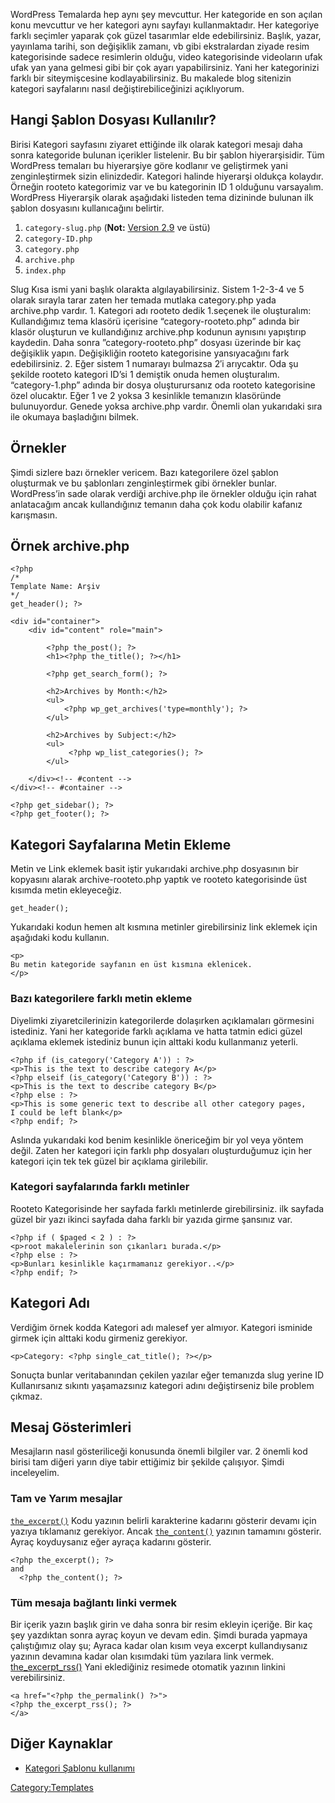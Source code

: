 WordPress Temalarda hep aynı şey mevcuttur. Her kategoride en son açılan konu mevcuttur ve her kategori aynı sayfayı kullanmaktadır. Her kategoriye farklı seçimler yaparak çok güzel tasarımlar elde edebilirsiniz.
Başlık, yazar, yayınlama tarihi, son değişiklik zamanı, vb gibi ekstralardan ziyade resim kategorisinde sadece resimlerin olduğu, video kategorisinde videoların ufak ufak yan yana gelmesi gibi bir çok ayarı yapabilirsiniz. Yani her kategorinizi farklı bir siteymişcesine kodlayabilirsiniz.
Bu makalede blog sitenizin kategori sayfalarını nasıl değiştirebiliceğinizi açıklıyorum.
== Hangi Şablon Dosyası Kullanılır? == 
Birisi Kategori sayfasını ziyaret ettiğinde ilk olarak kategori mesajı daha sonra kategoride bulunan içerikler listelenir. Bu bir şablon hiyerarşisidir. Tüm WordPress temaları bu hiyerarşiye göre kodlanır ve geliştirmek yani zenginleştirmek sizin elinizdedir.
Kategori halinde hiyerarşi oldukça kolaydır. Örneğin rooteto kategorimiz var ve bu kategorinin ID 1 olduğunu varsayalım. WordPress Hiyerarşik olarak aşağıdaki listeden tema dizininde bulunan ilk şablon dosyasını kullanıcağını belirtir.
#<tt style="font-weight:bold; color:#036">category-slug.php</tt> ('''Not:''' [[Version 2.9]] ve üstü)
#<tt style="font-weight:bold; color:#036">category-ID.php</tt>
#<tt style="font-weight:bold; color:#036">category.php</tt>
#<tt style="font-weight:bold; color:#036">archive.php</tt>
#<tt style="font-weight:bold; color:#036">index.php</tt>
Slug Kısa ismi yani başlık olarakta algılayabilirsiniz. Sistem 1-2-3-4 ve 5 olarak sırayla tarar zaten her temada mutlaka category.php yada archive.php vardır.
1. Kategori adı rooteto dedik 1.seçenek ile oluşturalım: Kullandığımız tema klasörü içerisine “category-rooteto.php” adında bir klasör oluşturun ve kullandığınız archive.php kodunun aynısını yapıştırıp kaydedin. Daha sonra ”category-rooteto.php” dosyası üzerinde bir kaç değişiklik yapın. Değişikliğin rooteto kategorisine yansıyacağını fark edebilirsiniz.
2. Eğer sistem 1 numarayı bulmazsa 2′i arıycaktır. Oda şu şekilde rooteto kategori ID’si 1 demiştik onuda hemen oluşturalım. “category-1.php” adında bir dosya oluşturursanız oda rooteto kategorisine özel olucaktır.
Eğer 1 ve 2 yoksa 3 kesinlikle temanızın klasöründe bulunuyordur. Genede yoksa archive.php vardır. Önemli olan yukarıdaki sıra ile okumaya başladığını bilmek.
== Örnekler == 
Şimdi sizlere bazı örnekler vericem. Bazı kategorilere özel şablon oluşturmak ve bu şablonları zenginleştirmek gibi örnekler bunlar. WordPress’in sade olarak verdiği archive.php ile örnekler olduğu için rahat anlatacağım ancak kullandığınız temanın daha çok kodu olabilir kafanız karışmasın.
== Örnek archive.php == 
<pre>
<?php
/*
Template Name: Arşiv
*/
get_header(); ?>
 
<div id="container">
    <div id="content" role="main">
 
        <?php the_post(); ?>
        <h1><?php the_title(); ?></h1>
 
        <?php get_search_form(); ?>
 
        <h2>Archives by Month:</h2>
        <ul>
            <?php wp_get_archives('type=monthly'); ?>
        </ul>
 
        <h2>Archives by Subject:</h2>
        <ul>
             <?php wp_list_categories(); ?>
        </ul>
 
    </div><!-- #content -->
</div><!-- #container -->
 
<?php get_sidebar(); ?>
<?php get_footer(); ?>
</pre>
== Kategori Sayfalarına Metin Ekleme == 
Metin ve Link eklemek basit iştir yukarıdaki archive.php dosyasının bir kopyasını alarak archive-rooteto.php yaptık ve rooteto kategorisinde üst kısımda metin ekleyeceğiz.
<pre>
get_header();
</pre>
Yukarıdaki kodun hemen alt kısmına metinler girebilirsiniz link eklemek için aşağıdaki kodu kullanın.
<pre>
<p>
Bu metin kategoride sayfanın en üst kısmına eklenicek.
</p>
</pre>
=== Bazı kategorilere farklı metin ekleme ===
Diyelimki ziyaretcilerinizin kategorilerde dolaşırken açıklamaları görmesini istediniz. Yani her kategoride farklı açıklama ve hatta tatmin edici güzel açıklama eklemek istediniz bunun için alttaki kodu kullanmanız yeterli.
<pre>
<?php if (is_category('Category A')) : ?>
<p>This is the text to describe category A</p>
<?php elseif (is_category('Category B')) : ?>
<p>This is the text to describe category B</p>
<?php else : ?>
<p>This is some generic text to describe all other category pages,
I could be left blank</p>
<?php endif; ?>
</pre>
Aslında yukarıdaki kod benim kesinlikle önericeğim bir yol veya yöntem değil. Zaten her kategori için farklı php dosyaları oluşturduğumuz için her kategori için tek tek güzel bir açıklama girilebilir.
=== Kategori sayfalarında farklı metinler ===
Rooteto Kategorisinde her sayfada farklı metinlerde girebilirsiniz. ilk sayfada güzel bir yazı ikinci sayfada daha farklı bir yazıda girme şansınız var.
<pre>
<?php if ( $paged < 2 ) : ?>
<p>root makalelerinin son çıkanları burada.</p>
<?php else : ?>
<p>Bunları kesinlikle kaçırmamanız gerekiyor..</p>
<?php endif; ?>
</pre>
== Kategori Adı ==
Verdiğim örnek kodda Kategori adı malesef yer almıyor. Kategori isminide girmek için alttaki kodu girmeniz gerekiyor.
<pre>
<p>Category: <?php single_cat_title(); ?></p>
</pre>
Sonuçta bunlar veritabanından çekilen yazılar eğer temanızda slug yerine ID Kullanırsanız sıkıntı yaşamazsınız kategori adını değiştirseniz bile problem çıkmaz.
== Mesaj Gösterimleri ==
Mesajların nasıl gösteriliceği konusunda önemli bilgiler var. 2 önemli kod birisi tam diğeri yarın diye tabir ettiğimiz bir şekilde çalışıyor. Şimdi inceleyelim.
=== Tam ve Yarım mesajlar ===
<tt style="font-weight:bold; color:#036">[[Template Tags/the_excerpt|the_excerpt()]]</tt> Kodu yazının belirli karakterine kadarını gösterir devamı için yazıya tıklamanız gerekiyor. Ancak <tt style="font-weight:bold; color:#036">[[Template Tags/the_content|the_content()]]</tt> yazının tamamını gösterir. Ayraç koyduysanız eğer ayraça kadarını gösterir.
<pre>
<?php the_excerpt(); ?>
and
  <?php the_content(); ?>
</pre>
=== Tüm mesaja bağlantı linki vermek ===
Bir içerik yazın başlık girin ve daha sonra bir resim ekleyin içeriğe. Bir kaç şey yazdıktan sonra ayraç koyun ve devam edin. Şimdi burada yapmaya çalıştığımız olay şu; Ayraca kadar olan kısım veya excerpt kullandıysanız yazının devamına kadar olan kısımdaki tüm yazılara link vermek.
[[Template Tags/the_excerpt_rss|the_excerpt_rss()]] Yani eklediğiniz resimede otomatik yazının linkini verebilirsiniz.
<pre>
<a href="<?php the_permalink() ?>">
<?php the_excerpt_rss(); ?>
</a>
</pre>
== Diğer Kaynaklar ==

* [http://rooteto.com/wordpress/category-templates Kategori Şablonu kullanımı]


[[Category:Templates]]